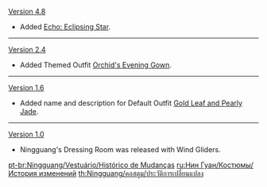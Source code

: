 {{Change History/Header}}
[[Version 4.8]]
* Added [[Echo: Eclipsing Star]].
----
[[Version 2.4]]
* Added Themed Outfit [[Orchid's Evening Gown]].
----
[[Version 1.6]]
* Added name and description for Default Outfit [[Gold Leaf and Pearly Jade]].
----
[[Version 1.0]]
* Ningguang's Dressing Room was released with Wind Gliders.
<noinclude>
[[pt-br:Ningguang/Vestuário/Histórico de Mudanças]]
[[ru:Нин Гуан/Костюмы/История изменений]]
[[th:Ningguang/คอสตูม/ประวัติการเปลี่ยนแปลง]]
</noinclude>